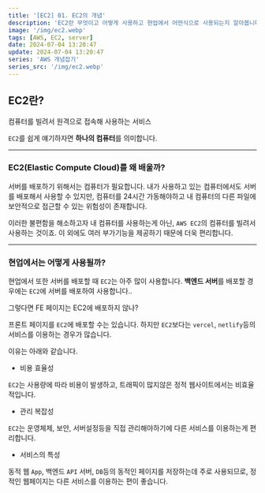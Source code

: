 ```yaml
---
title: '[EC2] 01. EC2의 개념'
description: 'EC2란 무엇이고 어떻게 사용하고 현업에서 어떤식으로 사용되는지 알아봅니다.'
image: '/img/ec2.webp'
tags: [AWS, EC2, server]
date: 2024-07-04 13:20:47
update: 2024-07-04 13:20:47
series: 'AWS 개념잡기'
series_src: '/img/ec2.webp'
---
```


## EC2란?

<Callout type=''>컴퓨터를 빌려서 원격으로 접속해 사용하는 서비스</Callout>

`EC2`를 쉽게 얘기하자면 **하나의 컴퓨터**를 의미합니다.

---

### EC2(Elastic Compute Cloud)를 왜 배울까?
서버를 배포하기 위해서는 컴퓨터가 필요합니다.
내가 사용하고 있는 컴퓨터에서도 서버를 배포해서 사용할 수 있지만, 컴퓨터를 24시간 가동해야하고 내 컴퓨터의 다른 파일에 보안적으로 접근할 수 있는 위험성이 존재합니다.

이러한 불편함을 해소하고자 내 컴퓨터를 사용하는게 아닌, `AWS EC2`의 컴퓨터를 빌려서 사용하는 것이죠. 이 외에도 여러 부가기능을 제공하기 때문에 더욱 편리합니다.

---

### 현업에서는 어떻게 사용될까?
현업에서 또한 서버를 배포할 때 `EC2`는 아주 많이 사용합니다. 
**백엔드 서버**를 배포할 경우에는 `EC2`에 서버를 배포하여 사용합니다..

<Callout type='info'>그렇다면 FE 페이지는 EC2에 배포하지 않나?</Callout>

프론트 페이지를 `EC2`에 배포할 수는 있습니다.
하지만 `EC2`보다는 `vercel`, `netlify`등의 서비스를 이용하는 경우가 많습니다. 

이유는 아래와 같습니다.

- 비용 효율성

`EC2`는 사용량에 따라 비용이 발생하고, 트래픽이 많지않은 정적 웹사이트에서는 비효율적입니다.

- 관리 복잡성

`EC2`는 운영체제, 보안, 서버설정등을 직접 관리해야하기에 다른 서비스를 이용하는게 편리합니다.

- 서비스의 특성

동적 웹 `App`, 백엔드 `API` 서버, `DB`등의 동적인 페이지를 저장하는데 주로 사용되므로,
정적인 웹페이지는 다른 서비스를 이용하는 편이 좋습니다.